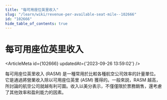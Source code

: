 ```yaml
---
title: "每可用座位英里收入"
slug: "/learn/wiki/revenue-per-available-seat-mile--102666"
id: "102666"
hide_table_of_contents: true
---
```



# 每可用座位英里收入

<ArticleMeta id={102666} updatedAt={'2023-09-26 13:59:02'} />
<div className='border-solid border-b border-t-0 my-4 border-[var(--ifm-color-gray-300)]' />

每可用座位英里收入 (RASM) 是一種常用於比較各種航空公司效率的計量單位。它是通過將營業收入除以可用座位英里 (ASM) 獲得的。一般來説，RASM 越高，所討論的航空公司就越有利可圖。收入以美分表示，不僅僅限於票務銷售，還考慮了其他效率和盈利能力的因素。
